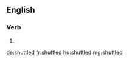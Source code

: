 ==English==

===Verb===
{{head|en|verb form}}

# {{en-past of|shuttle}}

[[de:shuttled]]
[[fr:shuttled]]
[[hu:shuttled]]
[[mg:shuttled]]
